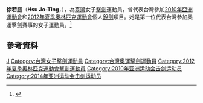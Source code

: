 {{Infobox fencer
| name           = 徐若庭
| image          = 
| imagesize      = 
| caption        = 
| birth_name     = 
| fullname       = 
| nickname       = 
| country        = {{TWN}}
| residence      = 
| birth_date     = {{birth date and age|1990|3|18|df=yes}}
| birth_place    = [[新竹縣|新竹縣]]
| death_date     = 
| death_place    = 
| height         = {{height|m=1.7}}
| weight         = {{convert|60|kg|lb|0|abbr=on}}
| weapon         = [[銳劍|銳劍]]
| hand           = 右手
| club           = [[臺北市立大學|臺北市立大學]]
| fieranking     = [http://fie.org/fencers/Jo_Ting-HSU-13432/ current ranking]
| show-medals    = yes
}}

'''徐若庭'''（'''Hsu Jo-Ting'''，{{bd|1990年|3月18日|catIdx=Hsu, Joting}}），為[[臺灣|臺灣]]女子[[擊劍|擊劍]]運動員，曾代表台灣參加[[2010年亞洲運動會|2010年亞洲運動會]]和[[2012年夏季奧林匹克運動會|2012年夏季奧林匹克運動會]]個人[[銳劍|銳劍]]項目。她是第一位代表台灣參加奧運擊劍賽事的女子運動員。<ref name="FT">{{cite web|url=http://focustaiwan.tw/news/aspt/201207300039.aspx|title=Taiwan's first Olympic fencer eliminated by idol|work=focustaiwan.tw|date=30 July 2012|access-date=2014-08-09|archive-date=2020-02-02|archive-url=https://web.archive.org/web/20200202074232/https://focustaiwan.tw/news/aspt/201207300039.aspx|dead-url=no}}</ref>

==參考資料==
{{Reflist}}

{{DEFAULTSORT:Hsu, Jo-ting}}
[[Category:徐姓|J]]
[[Category:台灣女子擊劍運動員|Category:台灣女子擊劍運動員]]
[[Category:台灣奧運擊劍運動員|Category:台灣奧運擊劍運動員]]
[[Category:2012年夏季奧林匹克運動會擊劍運動員|Category:2012年夏季奧林匹克運動會擊劍運動員]]
[[Category:2010年亚洲运动会击剑运动员|Category:2010年亚洲运动会击剑运动员]]
[[Category:2014年亚洲运动会击剑运动员|Category:2014年亚洲运动会击剑运动员]]

{{Taiwan-fencing-bio-stub}}